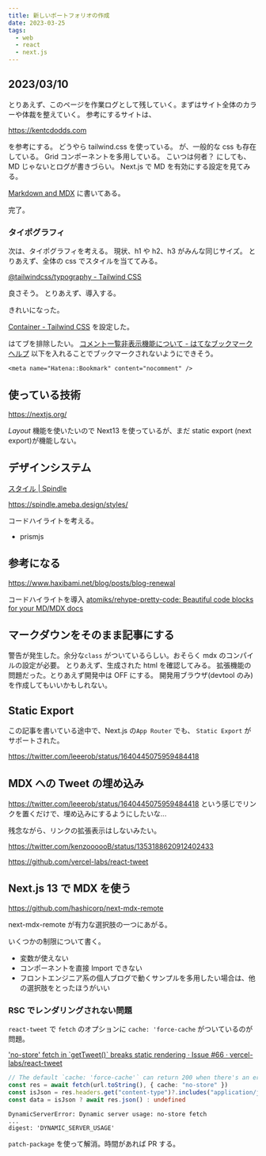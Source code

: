 ```yaml
---
title: 新しいポートフォリオの作成
date: 2023-03-25
tags:
  - web
  - react
  - next.js
---
```


## 2023/03/10

とりあえず、このページを作業ログとして残していく。まずはサイト全体のカラーや体裁を整えていく。
参考にするサイトは、

https://kentcdodds.com

を参考にする。 どうやら tailwind.css を使っている。
が、一般的な css も存在している。 Grid コンポーネントを多用している。
こいつは何者？ にしても、MD じゃないとログが書きづらい。
Next.js で MD を有効にする設定を見てみる。

<a href="https://beta.nextjs.org/docs/guides/mdx">Markdown and MDX</a>
に書いてある。

完了。

### タイポグラフィ

次は、タイポグラフィを考える。
現状、h1 や h2、h3 がみんな同じサイズ。
とりあえず、全体の css でスタイルを当ててみる。

[@tailwindcss/typography - Tailwind CSS](https://tailwindcss.com/docs/typography-plugin)

良さそう。
とりあえず、導入する。

きれいになった。

[Container - Tailwind CSS](https://tailwindcss.com/docs/container) を設定した。

はてブを排除したい。
[コメント一覧非表示機能について - はてなブックマークヘルプ](https://b.hatena.ne.jp/help/entry/nocomment)
以下を入れることでブックマークされないようにできそう。

```
<meta name="Hatena::Bookmark" content="nocomment" />
```

## 使っている技術

https://nextjs.org/

_Layout_ 機能を使いたいので Next13 を使っているが、まだ static export (next export)が機能しない。

## デザインシステム

[スタイル | Spindle](https://spindle.ameba.design/styles/)

https://spindle.ameba.design/styles/

コードハイライトを考える。

- prismjs

## 参考になる

https://www.haxibami.net/blog/posts/blog-renewal

コードハイライトを導入
[atomiks/rehype-pretty-code: Beautiful code blocks for your MD/MDX docs](https://github.com/atomiks/rehype-pretty-code)

## マークダウンをそのまま記事にする

警告が発生した。余分な`class` がついているらしい。おそらく mdx のコンパイルの設定が必要。
とりあえず、生成された html を確認してみる。
拡張機能の問題だった。とりあえず開発中は OFF にする。
開発用ブラウザ(devtool のみ)を作成してもいいかもしれない。

## Static Export

この記事を書いている途中で、Next.js の`App Router` でも、 `Static Export` がサポートされた。

https://twitter.com/leeerob/status/1640445075959484418

## MDX への Tweet の埋め込み

https://twitter.com/leeerob/status/1640445075959484418 という感じでリンクを置くだけで、埋め込みにするようにしたいな...

残念ながら、リンクの拡張表示はしないみたい。

https://twitter.com/kenzoooooB/status/1353188620912402433

https://github.com/vercel-labs/react-tweet

## Next.js 13 で MDX を使う

https://github.com/hashicorp/next-mdx-remote

next-mdx-remote が有力な選択肢の一つにあがる。

いくつかの制限について書く。

- 変数が使えない
- コンポーネントを直接 Import できない
- フロントエンジニア系の個人ブログで動くサンプルを多用したい場合は、他の選択肢をとったほうがいい

### RSC でレンダリングされない問題

`react-tweet` で `fetch` のオプションに `cache: 'force-cache` がついているのが問題。

['no-store' fetch in \`getTweet()\` breaks static rendering · Issue #66 · vercel-labs/react-tweet](https://github.com/vercel-labs/react-tweet/issues/66)

```ts showLineNumbers filename="react-tweet" /{ cache: 'no-store' }/
// The default `cache: 'force-cache'` can return 200 when there's an error
const res = await fetch(url.toString(), { cache: "no-store" })
const isJson = res.headers.get("content-type")?.includes("application/json")
const data = isJson ? await res.json() : undefined
```

```log
DynamicServerError: Dynamic server usage: no-store fetch
...
digest: 'DYNAMIC_SERVER_USAGE'
```

`patch-package` を使って解消。時間があれば PR する。

